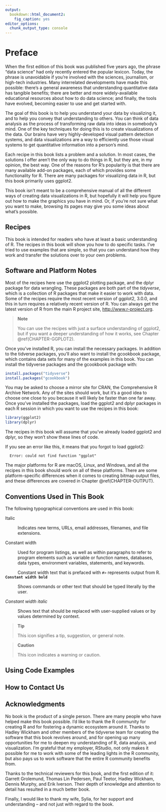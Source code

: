 ```yaml
---
output:
  bookdown::html_document2:
    fig_caption: yes
editor_options:
  chunk_output_type: console
---
```


Preface {-}
=======

When the first edition of this book was published five years ago, the phrase "data science" had only recently entered the popular lexicon. Today, the phrase is unavoidable if you're involved with the sciences, journalism, or high-tech industries. Many interrelated developments have made this possible: there's a general awareness that understanding quantitative data has tangible benefits; there are better and more widely-available educational resources about how to do data science; and finally, the tools have evolved, becoming easier to use and get started with.

The goal of this book is to help you understand your data by visualizing it, and to help you convey that understanding to others. You can think of data analysis as the process of transforming raw data into ideas in somebody's mind. One of the key techniques for doing this is to create visualizations of the data. Our brains have very highly-developed visual pattern detection systems, and data visualizations are a way to efficiently use those visual systems to get quantitative information into a person's mind.

Each recipe in this book lists a problem and a solution. In most cases, the solutions I offer aren't the only way to do things in R, but they are, in my opinion, the best way. One of the reasons for R's popularity is that there are many available add-on packages, each of which provides some functionality for R. There are many packages for visualizing data in R, but this book primarily uses ggplot2.

This book isn't meant to be a comprehensive manual of all the different ways of creating data visualizations in R, but hopefully it will help you figure out how to make the graphics you have in mind. Or, if you're not sure what you want to make, browsing its pages may give you some ideas about what's possible.

Recipes
-------

This book is intended for readers who have at least a basic understanding of R. The recipes in this book will show you how to do specific tasks. I've tried to use examples that are simple, so that you can understand how they work and transfer the solutions over to your own problems.

Software and Platform Notes
---------------------------

Most of the recipes here use the ggplot2 plotting package, and the dplyr package for data wrangling. These packages are both part of the *tidyverse*, which is a collection of R packages that make it easier to work with data. Some of the recipes require the most recent version of ggplot2, 3.0.0, and this in turn requires a relatively recent version of R. You can always get the latest version of R from the main R project site, <http://www.r-project.org>.

> **Note**
>
> You can use the recipes with just a surface understanding of ggplot2, but if you want a deeper understanding of how it works, see Chapter \@ref(CHAPTER-GGPLOT2).

Once you've installed R, you can install the necessary packages. In addition to the tidverse packages, you'll also want to install the gcookbook package, which contains data sets for many of the examples in this book. You can install the tidyverse packages and the gcookbook package with:

```r
install.packages("tidyverse")
install.packages("gcookbook")
```

You may be asked to choose a mirror site for CRAN, the Comprehensive R Archive Network. Any of the sites should work, but it's a good idea to choose one close to you because it will likely be faster than one far away. Once you've installed the packages, load the ggplot2 and dplyr packages in each R session in which you want to use the recipes in this book:

```r
library(ggplot2)
library(dplyr)
```

The recipes in this book will assume that you've already loaded ggplot2 and dplyr, so they won't show these lines of code.

If you see an error like this, it means that you forgot to load ggplot2:

```
  Error: could not find function "ggplot"
```

The major platforms for R are macOS, Linux, and Windows, and all the recipes in this book should work on all of these platforms. There are some platform-specific differences when it comes to creating bitmap output files, and these differences are covered in Chapter \@ref(CHAPTER-OUTPUT).

Conventions Used in This Book
-----------------------------

The following typographical conventions are used in this book:

Italic

:   Indicates new terms, URLs, email addresses, filenames, and file extensions.

Constant width

:   Used for program listings, as well as within paragraphs to refer to program elements such as variable or function names, databases, data types, environment variables, statements, and keywords.
:   Constant width text that is prefaced with `#>` represents output from R.

**`Constant width bold`**

:   Shows commands or other text that should be typed literally by the user.

*Constant width italic*

:   Shows text that should be replaced with user-supplied values or by values determined by context.

> **Tip**
>
> This icon signifies a tip, suggestion, or general note.

> **Caution**
>
> This icon indicates a warning or caution.


Using Code Examples
-------------------


How to Contact Us
-----------------


Acknowledgments
---------------

No book is the product of a single person. There are many people who have helped make this book possible. I’d like to thank the R community for creating R and for fostering a dynamic ecosystem around it. Thanks to Hadley Wickham and other members of the tidyverse team for creating the software that this book revolves around, and for opening up many opportunities for me to deepen my understanding of R, data analysis, and visualization. I'm grateful that my employer, RStudio, not only makes it possible for me to work with some of the leading lights in the R community, but also pays us to work software that the entire R community benefits from.

Thanks to the technical reviewers for this book, and the first edition of it: Garrett Grolemund, Thomas Lin Pedersen, Paul Teetor, Hadley Wickham, Dennis Murphy, and Erik Iverson. Their depth of knowledge and attention to detail has resulted in a much better book.

Finally, I would like to thank my wife, Sylia, for her support and understanding -- and not just with regard to the book.
